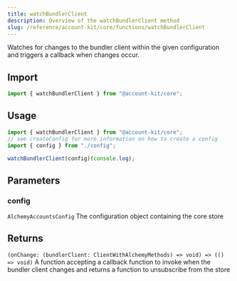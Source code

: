 ```yaml
---
title: watchBundlerClient
description: Overview of the watchBundlerClient method
slug: /reference/account-kit/core/functions/watchBundlerClient
---
```



Watches for changes to the bundler client within the given configuration and triggers a callback when changes occur.

## Import

```ts
import { watchBundlerClient } from "@account-kit/core";
```

## Usage

```ts
import { watchBundlerClient } from "@account-kit/core";
// see createConfig for more information on how to create a config
import { config } from "./config";

watchBundlerClient(config)(console.log);
```

## Parameters

### config

`AlchemyAccountsConfig`
The configuration object containing the core store

## Returns

`(onChange: (bundlerClient: ClientWithAlchemyMethods) => void) => (() => void)`
A function accepting a callback function to invoke when the bundler client changes and returns a function to unsubscribe from the store
